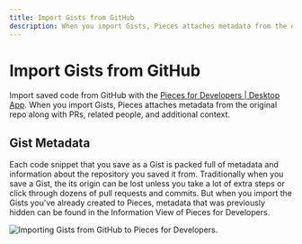 ```yaml
---
title: Import Gists from GitHub
description: When you import Gists, Pieces attaches metadata from the original repo along with PRs, related people, and additional context.
---
```


# Import Gists from GitHub
Import saved code from GitHub with the <a href="{{ links.website.home }}">Pieces for Developers | Desktop App</a>. When you import Gists, Pieces attaches metadata from the original repo along with PRs, related people, and additional context.

## Gist Metadata
Each code snippet that you save as a Gist is packed full of metadata and information about the repository you saved it from. Traditionally when you save a Gist, the its origin can be lost unless you take a lot of extra steps or click through dozens of pull requests and commits. But when you import the Gists you've already created to Pieces, metadata that was previously hidden can be found in the Information View of Pieces for Developers.

![Importing Gists from GitHub to Pieces for Developers.](https://storage.googleapis.com/pieces_static_resources/pfd_wiki/IMPORT_GIST.gif)
